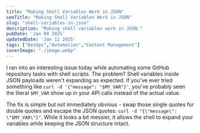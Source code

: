 ```yaml
---
title: "Making Shell Variables Work in JSON"
seoTitle: "Making Shell Variables Work in JSON"
slug: "shell-variables-in-json"
description: "Making shell variables work in JSON."
pubDate: 'Jan 09 2025'
updatedDate: 'Jan 11 2025'
tags: ["DevOps","Automation","Content Management"]
coverImage: "./image.webp"
---
```


I ran into an interesting issue today while automating some GitHub repository tasks with shell scripts. The problem? Shell variables inside JSON payloads weren't expanding as expected. If you've ever tried something like `curl -d '{"message": "$MY_VAR"}'`, you've probably seen the literal `$MY_VAR` show up in your API calls instead of the actual value.

The fix is simple but not immediately obvious - swap those single quotes for double quotes and escape the JSON quotes: `curl -d "{\"message\": \"$MY_VAR\"}"`. While it looks a bit messier, it allows the shell to expand your variables while keeping the JSON structure intact.
